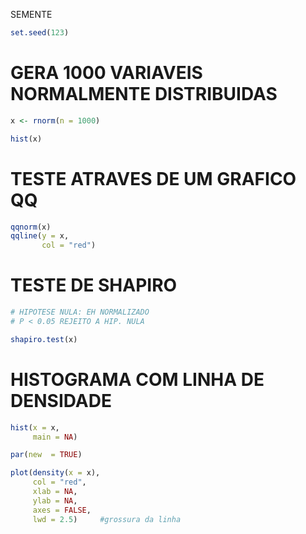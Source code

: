 
SEMENTE
```r

set.seed(123)

```


# GERA 1000 VARIAVEIS NORMALMENTE DISTRIBUIDAS
```r

x <- rnorm(n = 1000)

hist(x)

```


# TESTE ATRAVES DE UM GRAFICO QQ
```r

qqnorm(x)
qqline(y = x,
       col = "red")

```

# TESTE DE SHAPIRO
```r

# HIPOTESE NULA: EH NORMALIZADO
# P < 0.05 REJEITO A HIP. NULA

shapiro.test(x)

```

# HISTOGRAMA COM LINHA DE DENSIDADE
```r

hist(x = x,
     main = NA)

par(new  = TRUE)

plot(density(x = x),
     col = "red",
     xlab = NA,
     ylab = NA,
     axes = FALSE,
     lwd = 2.5)     #grossura da linha

```

